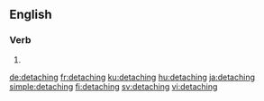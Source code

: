 ==English==

===Verb===
{{head|en|present participle}}

# {{present participle of|detach|lang=en|nocat=1}}

[[de:detaching]]
[[fr:detaching]]
[[ku:detaching]]
[[hu:detaching]]
[[ja:detaching]]
[[simple:detaching]]
[[fi:detaching]]
[[sv:detaching]]
[[vi:detaching]]